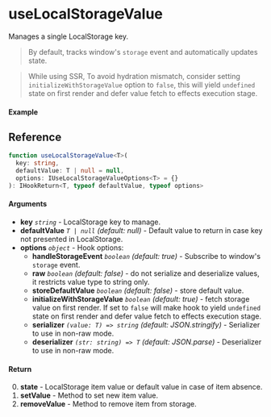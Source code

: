 
<Meta title="Side-effects/useLocalStorageValue" component={Example} />

# useLocalStorageValue

Manages a single LocalStorage key.

> By default, tracks window's `storage` event and automatically updates state.

> While using SSR, To avoid hydration mismatch, consider setting `initializeWithStorageValue` option to
`false`, this will yield `undefined` state on first render and defer value fetch to effects
execution stage.

#### Example

<Canvas isColumn>
  <Story name="Example" story={Example} />
</Canvas>

<ArgsTable story="Example" />

## Reference

```ts
function useLocalStorageValue<T>(
  key: string,
  defaultValue: T | null = null,
  options: IUseLocalStorageValueOptions<T> = {}
): IHookReturn<T, typeof defaultValue, typeof options>
```

#### Arguments

- **key** _`string`_ -  LocalStorage key to manage.
- **defaultValue** _`T | null`_ _(default: null)_ - Default value to return in case key not 
presented in LocalStorage.
- **options** _`object`_ - Hook options:
  - **handleStorageEvent** _`boolean`_ _(default: true)_ - Subscribe to window's `storage` event.
  - **raw** _`boolean`_ _(default: false)_ - do not serialize and deserialize values, it restricts 
  value type to string only.
  - **storeDefaultValue** _`boolean`_ _(default: false)_ - store default value.
  - **initializeWithStorageValue** _`boolean`_ _(default: true)_ - fetch storage value on first 
  render. If set to `false` will make hook to yield `undefined` state on first render and defer 
  value fetch to effects execution stage.
  - **serializer** _`(value: T) => string`_ _(default: JSON.stringify)_ - Serializer to use in non-raw 
  mode.
  - **deserializer** _`(str: string) => T`_ _(default: JSON.parse)_ - Deserializer to use in non-raw 
  mode.

#### Return

0. **state** - LocalStorage item value or default value in case of item absence.
1. **setValue** - Method to set new item value.
2. **removeValue** - Method to remove item from storage.
